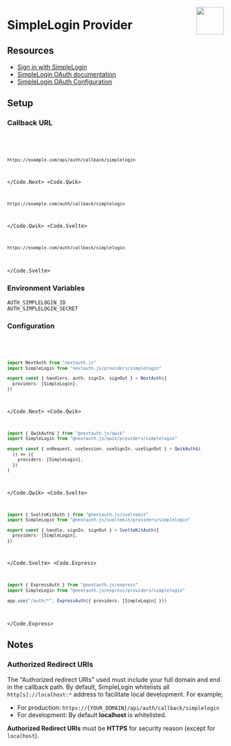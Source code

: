 
<img
  align="right"
  src="/img/providers/simplelogin.svg"
  height="64"
  width="64"
/>

# SimpleLogin Provider

## Resources

- [Sign in with SimpleLogin](https://simplelogin.io/developer/)
- [SimpleLogin OAuth documentation](https://simplelogin.io/docs/siwsl/intro/)
- [SimpleLogin OAuth Configuration](https://app.simplelogin.io/developer)

## Setup

### Callback URL

<Code>
  <Code.Next>

```bash
https://example.com/api/auth/callback/simplelogin
```

  </Code.Next>
  <Code.Qwik>

```bash
https://example.com/auth/callback/simplelogin
```

  </Code.Qwik>
  <Code.Svelte>

```bash
https://example.com/auth/callback/simplelogin
```

  </Code.Svelte>
</Code>

### Environment Variables

```
AUTH_SIMPLELOGIN_ID
AUTH_SIMPLELOGIN_SECRET
```

### Configuration

<Code>
  <Code.Next>

```ts filename="@/auth.ts"
import NextAuth from "nextauth.js"
import SimpleLogin from "nextauth.js/providers/simplelogin"

export const { handlers, auth, signIn, signOut } = NextAuth({
  providers: [SimpleLogin],
})
```

  </Code.Next>
  <Code.Qwik>
  
```ts filename="/src/routes/plugin@auth.ts"
import { QwikAuth$ } from "@nextauth.js/qwik"
import SimpleLogin from "@nextauth.js/qwik/providers/simplelogin"

export const { onRequest, useSession, useSignIn, useSignOut } = QwikAuth$(
  () => ({
    providers: [SimpleLogin],
  })
)
```

  </Code.Qwik>
  <Code.Svelte>

```ts filename="/src/auth.ts"
import { SvelteKitAuth } from "@nextauth.js/sveltekit"
import SimpleLogin from "@nextauth.js/sveltekit/providers/simplelogin"

export const { handle, signIn, signOut } = SvelteKitAuth({
  providers: [SimpleLogin],
})
```

  </Code.Svelte>
  <Code.Express>

```ts filename="/src/app.ts"
import { ExpressAuth } from "@nextauth.js/express"
import SimpleLogin from "@nextauth.js/express/providers/simplelogin"

app.use("/auth/*", ExpressAuth({ providers: [SimpleLogin] }))
```

  </Code.Express>
</Code>

## Notes

### Authorized Redirect URIs

The "Authorized redirect URIs" used must include your full domain and end in the callback path. By default, SimpleLogin whitelists all `http[s]://localhost:*` address to facilitate local development. For example;

- For production: `https://{YOUR_DOMAIN}/api/auth/callback/simplelogin`
- For development: By default **localhost** is whitelisted.

**Authorized Redirect URIs** must be **HTTPS** for security reason (except for `localhost`).
